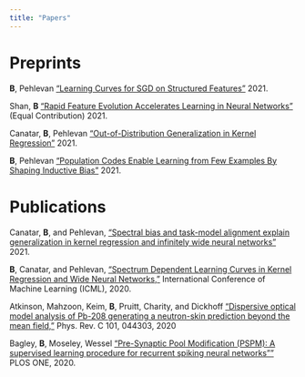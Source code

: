 ```yaml
---
title: "Papers"
---
```


# Preprints

**B**, Pehlevan ["Learning Curves for SGD on Structured Features
"](https://arxiv.org/abs/2106.02713) 2021.

Shan, **B** ["Rapid Feature Evolution Accelerates Learning in Neural Networks
"](https://arxiv.org/abs/2105.14301) (Equal Contribution) 2021.

Canatar, **B**, Pehlevan ["Out-of-Distribution Generalization in Kernel Regression"](https://arxiv.org/abs/2106.02261) 2021.

**B**, Pehlevan ["Population Codes Enable Learning from Few Examples By Shaping Inductive Bias"](https://www.biorxiv.org/content/10.1101/2021.03.30.437743v1) 2021.


# Publications

Canatar, **B**, and Pehlevan, [“Spectral bias and task-model alignment explain generalization in kernel regression and infinitely wide neural networks”](https://www.nature.com/articles/s41467-021-23103-1) 2021. 

**B**, Canatar, and Pehlevan, [“Spectrum Dependent Learning Curves in Kernel Regression and Wide Neural Networks,”](https://arxiv.org/abs/2002.02561) International Conference of Machine Learning (ICML), 2020.

Atkinson, Mahzoon, Keim, **B**, Pruitt, Charity, and Dickhoff [“Dispersive optical model analysis of Pb-208 generating a neutron-skin prediction beyond the mean field,”](https://journals.aps.org/prc/abstract/10.1103/PhysRevC.101.044303)
Phys. Rev. C 101, 044303, 2020

Bagley, **B**, Moseley, Wessel ["Pre-Synaptic Pool Modification (PSPM): A supervised learning procedure for recurrent spiking neural networks""](https://journals.plos.org/plosone/article?id=10.1371/journal.pone.0229083) PLOS ONE, 2020. 


